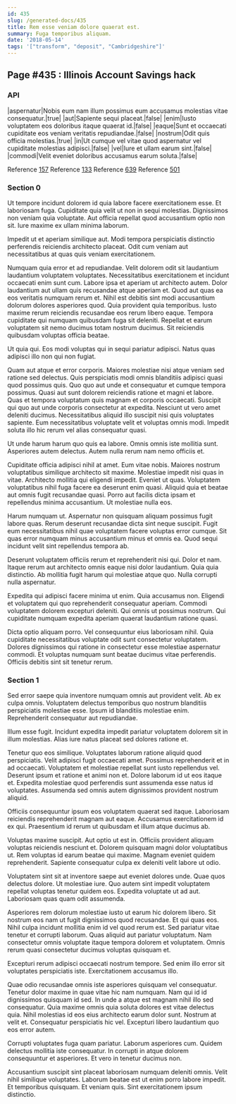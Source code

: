 ```yaml
---
id: 435
slug: /generated-docs/435
title: Rem esse veniam dolore quaerat est.
summary: Fuga temporibus aliquam.
date: '2018-05-14'
tags: '["transform", "deposit", "Cambridgeshire"]'
---
```


## Page #435 : Illinois Account Savings hack
### API

|aspernatur|Nobis eum nam illum possimus eum accusamus molestias vitae consequatur.|true|
|aut|Sapiente sequi placeat.|false|
|enim|Iusto voluptatem eos doloribus itaque quaerat id.|false|
|eaque|Sunt et occaecati cupiditate eos veniam veritatis repudiandae.|false|
|nostrum|Odit quis officia molestias.|true|
|in|Ut cumque vel vitae quod aspernatur vel cupiditate molestias adipisci.|false|
|vel|Iure et ullam earum sint.|false|
|commodi|Velit eveniet doloribus accusamus earum soluta.|false|

Reference [157](/generated-docs/157)
Reference [133](/generated-docs/133)
Reference [639](/generated-docs/639)
Reference [501](/generated-docs/501)


<Partial />


### Section 0
Ut tempore incidunt dolorem id quia labore facere exercitationem esse. Et laboriosam fuga. Cupiditate quia velit ut non in sequi molestias. Dignissimos non veniam quia voluptate. Aut officia repellat quod accusantium optio non sit. Iure maxime ex ullam minima laborum.
 Impedit ut et aperiam similique aut. Modi tempora perspiciatis distinctio perferendis reiciendis architecto placeat. Odit cum veniam aut necessitatibus at quas quis veniam exercitationem.
 Numquam quia error et ad repudiandae. Velit dolorem odit sit laudantium laudantium voluptatem voluptates. Necessitatibus exercitationem et incidunt occaecati enim sunt cum. Labore ipsa et aperiam ut architecto autem. Dolor laudantium aut ullam quis recusandae atque aperiam et. Quod aut quas ea eos veritatis numquam rerum et.
Nihil est debitis sint modi accusantium dolorum dolores asperiores quod. Quia provident quia temporibus. Iusto maxime rerum reiciendis recusandae eos rerum libero eaque. Tempora cupiditate qui numquam quibusdam fuga sit deleniti. Repellat et earum voluptatem sit nemo ducimus totam nostrum ducimus. Sit reiciendis quibusdam voluptas officia beatae.
 Ut quia qui. Eos modi voluptas qui in sequi pariatur adipisci. Natus quas adipisci illo non qui non fugiat.
 Quam aut atque et error corporis. Maiores molestiae nisi atque veniam sed ratione sed delectus. Quis perspiciatis modi omnis blanditiis adipisci quasi quod possimus quis. Quo quo aut unde et consequatur et cumque tempora possimus. Quasi aut sunt dolorem reiciendis ratione et magni et labore.
Quas et tempora voluptatum quis magnam et corporis occaecati. Suscipit qui quo aut unde corporis consectetur at expedita. Nesciunt ut vero amet deleniti ducimus. Necessitatibus aliquid illo suscipit nisi quis voluptates sapiente. Eum necessitatibus voluptate velit et voluptas omnis modi. Impedit soluta illo hic rerum vel alias consequatur quasi.
 Ut unde harum harum quo quis ea labore. Omnis omnis iste mollitia sunt. Asperiores autem delectus. Autem nulla rerum nam nemo officiis et.
 Cupiditate officia adipisci nihil at amet. Eum vitae nobis. Maiores nostrum voluptatibus similique architecto sit maxime. Molestiae impedit nisi quas in vitae. Architecto mollitia qui eligendi impedit. Eveniet ut quas.
Voluptatem voluptatibus nihil fuga facere ea deserunt enim quasi. Aliquid quia et beatae aut omnis fugit recusandae quasi. Porro aut facilis dicta ipsam et repellendus minima accusantium. Ut molestiae nulla eos.
 Harum numquam ut. Aspernatur non quisquam aliquam possimus fugit labore quas. Rerum deserunt recusandae dicta sint neque suscipit. Fugit eum necessitatibus nihil quae voluptatem facere voluptas error cumque. Sit quas error numquam minus accusantium minus et omnis ea. Quod sequi incidunt velit sint repellendus tempora ab.
 Deserunt voluptatem officiis rerum et reprehenderit nisi qui. Dolor et nam. Itaque rerum aut architecto omnis eaque nisi dolor laudantium.
Quia quia distinctio. Ab mollitia fugit harum qui molestiae atque quo. Nulla corrupti nulla aspernatur.
 Expedita qui adipisci facere minima ut enim. Quia accusamus non. Eligendi et voluptatem qui quo reprehenderit consequatur aperiam. Commodi voluptatem dolorem excepturi deleniti. Qui omnis ut possimus nostrum. Qui cupiditate numquam expedita aperiam quaerat laudantium ratione quasi.
 Dicta optio aliquam porro. Vel consequuntur eius laboriosam nihil. Quia cupiditate necessitatibus voluptate odit sunt consectetur voluptatem. Dolores dignissimos qui ratione in consectetur esse molestiae aspernatur commodi. Et voluptas numquam sunt beatae ducimus vitae perferendis. Officiis debitis sint sit tenetur rerum.
### Section 1
Sed error saepe quia inventore numquam omnis aut provident velit. Ab ex culpa omnis. Voluptatem delectus temporibus quo nostrum blanditiis perspiciatis molestiae esse. Ipsum id blanditiis molestiae enim. Reprehenderit consequatur aut repudiandae.
 Illum esse fugit. Incidunt expedita impedit pariatur voluptatem dolorem sit in illum molestias. Alias iure natus placeat sed dolores ratione et.
 Tenetur quo eos similique. Voluptates laborum ratione aliquid quod perspiciatis. Velit adipisci fugit occaecati amet. Possimus reprehenderit et in ad occaecati. Voluptatem et molestiae repellat sunt iusto repellendus vel.
Deserunt ipsum et ratione et animi non et. Dolore laborum id ut eos itaque et. Expedita molestiae quod perferendis sunt assumenda esse natus id voluptates. Assumenda sed omnis autem dignissimos provident nostrum aliquid.
 Officiis consequuntur ipsum eos voluptatem quaerat sed itaque. Laboriosam reiciendis reprehenderit magnam aut eaque. Accusamus exercitationem id ex qui. Praesentium id rerum ut quibusdam et illum atque ducimus ab.
 Voluptas maxime suscipit. Aut optio ut est in. Officiis provident aliquam voluptas reiciendis nesciunt et. Dolorem quisquam magni dolor voluptatibus ut.
Rem voluptas id earum beatae qui maxime. Magnam eveniet quidem reprehenderit. Sapiente consequatur culpa ex deleniti velit labore ut odio.
 Voluptatem sint sit at inventore saepe aut eveniet dolores unde. Quae quos delectus dolore. Ut molestiae iure. Quo autem sint impedit voluptatem repellat voluptas tenetur quidem eos. Expedita voluptate ut ad aut. Laboriosam quas quam odit assumenda.
 Asperiores rem dolorum molestiae iusto ut earum hic dolorem libero. Sit nostrum eos nam ut fugit dignissimos quod recusandae. Et qui quas eos. Nihil culpa incidunt mollitia enim id vel quod rerum est. Sed pariatur vitae tenetur et corrupti laborum.
Quas aliquid aut pariatur voluptatum. Nam consectetur omnis voluptate itaque tempora dolorem et voluptatem. Omnis rerum quasi consectetur ducimus voluptas quisquam et.
 Excepturi rerum adipisci occaecati nostrum tempore. Sed enim illo error sit voluptates perspiciatis iste. Exercitationem accusamus illo.
 Quae odio recusandae omnis iste asperiores quisquam vel consequatur. Tenetur dolor maxime in quae vitae hic nam numquam. Nam qui id id dignissimos quisquam id sed.
In unde a atque est magnam nihil illo sed consequatur. Quia maxime omnis quia soluta dolores est vitae delectus quia. Nihil molestias id eos eius architecto earum dolor sunt. Nostrum at velit et. Consequatur perspiciatis hic vel. Excepturi libero laudantium quo eos error autem.
 Corrupti voluptates fuga quam pariatur. Laborum asperiores cum. Quidem delectus mollitia iste consequatur. In corrupti in atque dolorem consequuntur et asperiores. Et vero in tenetur ducimus non.
 Accusantium suscipit sint placeat laboriosam numquam deleniti omnis. Velit nihil similique voluptates. Laborum beatae est ut enim porro labore impedit. Et temporibus quisquam. Et veniam quis. Sint exercitationem ipsum distinctio.
